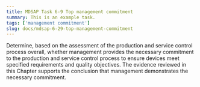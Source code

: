 ```yaml
---
title: MDSAP Task 6-9 Top management commitment
summary: This is an example task.
tags: ['management commitment']
slug: docs/mdsap-6-29-top-management-commitment
---
```


<RegLang>
Determine, based on the assessment of the production and service control process overall, whether management provides the necessary commitment to the production and service control process to ensure devices meet specified requirements and quality objectives.
</RegLang>

<ReportLang>
The evidence reviewed in this Chapter supports the conclusion that management demonstrates the necessary commitment.
</ReportLang>




